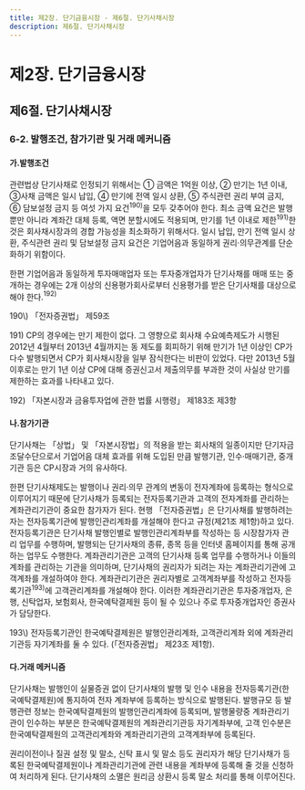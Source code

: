 ```yaml
---
title: 제2장. 단기금융시장 - 제6절. 단기사채시장
description: 제6절. 단기사채시장
---
```


# 제2장. 단기금융시장

## 제6절. 단기사채시장

### 6-2. 발행조건, 참가기관 및 거래 메커니즘

#### 가.발행조건

관련법상 단기사채로 인정되기 위해서는 ① 금액은 1억원 이상, ② 만기는 1년 이내, ③사채 금액은 일시 납입, 
④ 만기에 전액 일시 상환, ⑤ 주식관련 권리 부여 금지, ⑥ 담보설정 금지 등 여섯 가지 요건$^{190)}$을 모두 갖추어야 한다. 
최소 금액 요건은 발행뿐만 아니라 계좌간 대체 등록, 액면 분할시에도 적용되며, 만기를 1년 이내로 제한$^{191)}$한 것은 회사채시장과의 경합 가능성을 최소화하기 위해서다. 
일시 납입, 만기 전액 일시 상환, 주식관련 권리 및 담보설정 금지 요건은 기업어음과 동일하게 권리·의무관계를 단순화하기 위함이다.

한편 기업어음과 동일하게 투자매매업자 또는 투자중개업자가 단기사채를 매매 또는 중개하는 경우에는 2개 이상의 신용평가회사로부터 신용평가를 받은 단기사채를 대상으로 해야 한다.$^{192)}$

<GComment>
190\) 「전자증권법」 제59조

191\) CP의 경우에는 만기 제한이 없다. 
그 영향으로 회사채 수요예측제도가 시행된 2012년 4월부터 2013년 4월까지는 동 제도를 회피하기 위해 
만기가 1년 이상인 CP가 다수 발행되면서 CP가 회사채시장을 일부 잠식한다는 비판이 있었다. 
다만 2013년 5월 이후로는 만기 1년 이상 CP에 대해 증권신고서 제출의무를 부과한 것이 사실상 만기를 제한하는 효과를 나타내고 있다.

192\) 「자본시장과 금융투자업에 관한 법률 시행령」 제183조 제3항
</GComment>

#### 나.참가기관

단기사채는 「상법」 및 「자본시장법」의 적용을 받는 회사채의 일종이지만 단기자금 조달수단으로서 
기업어음 대체 효과를 위해 도입된 만큼 발행기관, 인수·매매기관, 중개기관 등은 CP시장과 거의 유사하다.

한편 단기사채제도는 발행이나 권리·의무 관계의 변동이 전자계좌에 등록하는 형식으로 이루어지기 때문에 
단기사채가 등록되는 전자등록기관과 고객의 전자계좌를 관리하는 계좌관리기관이 중요한 참가자가 된다. 
현행 「전자증권법」은 단기사채를 발행하려는 자는 전자등록기관에 발행인관리계좌를 개설해야 한다고 규정(제21조 제1항)하고 있다. 
전자등록기관은 단기사채 발행인별로 발행인관리계좌부를 작성하는 등 시장참가자 관리 업무를 수행하며, 
발행되는 단기사채의 종류, 종목 등을 인터넷 홈페이지를 통해 공개하는 업무도 수행한다. 
계좌관리기관은 고객의 단기사채 등록 업무를 수행하거나 이들의 계좌를 관리하는 기관을 의미하며, 
단기사채의 권리자가 되려는 자는 계좌관리기관에 고객계좌를 개설하여야 한다. 
계좌관리기관은 권리자별로 고객계좌부를 작성하고 전자등록기관$^{193)}$에 고객관리계좌를 개설해야 한다. 
이러한 계좌관리기관은 투자중개업자, 은행, 신탁업자, 보험회사, 한국예탁결제원 등이 될 수 있으나 주로 투자중개업자인 증권사가 담당한다.

<GCenterImg src ="/fm/2-32.png" caption="그림2-32. 단기사채 전자등록 구조"/>

<GComment>
193\) 전자등록기관인 한국예탁결제원은 발행인관리계좌, 고객관리계좌 외에 계좌관리기관등 자기계좌를 둘 수 있다.
(「전자증권법」 제23조 제1항).

</GComment>

#### 다.거래 메커니즘

단기사채는 발행인이 실물증권 없이 단기사채의 발행 및 인수 내용을 전자등록기관(한국예탁결제원)에 통지하여 전자 계좌부에 등록하는 방식으로 발행된다. 
발행규모 등 발행관련 정보는 한국예탁결제원의 발행인관리계좌에 등록되며, 발행물량중 계좌관리기관이 인수하는 부분은 
한국예탁결제원의 계좌관리기관등 자기계좌부에, 고객 인수분은 한국예탁결제원의 고객관리계좌와 계좌관리기관의 고객계좌부에 등록된다.

권리이전이나 질권 설정 및 말소, 신탁 표시 및 말소 등도 권리자가 
해당 단기사채가 등록된 한국예탁결제원이나 계좌관리기관에 관련 내용을 계좌부에 등록해 줄 것을 신청하여 처리하게 된다. 
단기사채의 소멸은 원리금 상환시 등록 말소 처리를 통해 이루어진다.


<GCenterImg src ="/fm/2-33.png" caption="그림2-33. 단기사채 거래 메커니즘"/>
